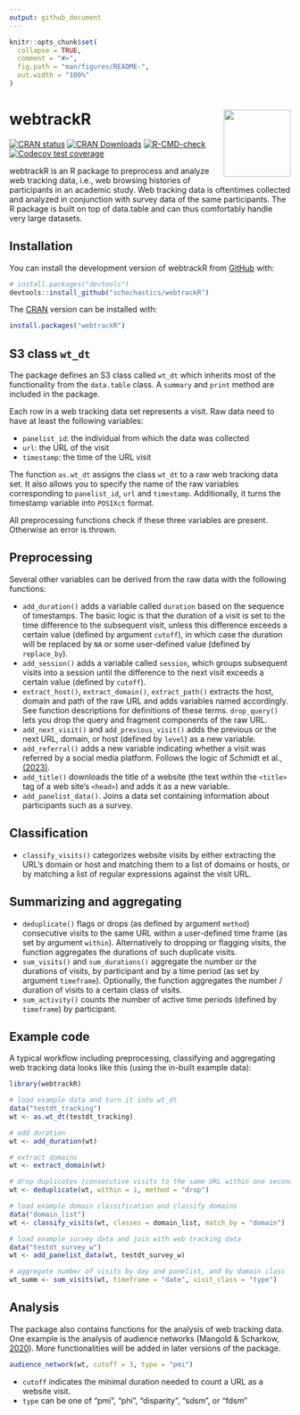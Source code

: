 ```yaml
---
output: github_document
---
```


<!-- README.md is generated from README.Rmd. Please edit that file -->

```r
knitr::opts_chunk$set(
  collapse = TRUE,
  comment = "#>",
  fig.path = "man/figures/README-",
  out.width = "100%"
)
```

# webtrackR <img src="man/figures/logo.png" width="120px" align="right"/>

<!-- badges: start -->
[![CRAN status](https://www.r-pkg.org/badges/version/webtrackR)](https://CRAN.R-project.org/package=webtrackR)
[![CRAN Downloads](http://cranlogs.r-pkg.org/badges/webtrackR)](https://CRAN.R-project.org/package=webtrackR)
[![R-CMD-check](https://github.com/schochastics/webtrackR/actions/workflows/R-CMD-check.yaml/badge.svg)](https://github.com/schochastics/webtrackR/actions/workflows/R-CMD-check.yaml)
[![Codecov test coverage](https://codecov.io/gh/schochastics/webtrackR/branch/main/graph/badge.svg)](https://app.codecov.io/gh/schochastics/webtrackR?branch=main)
<!-- badges: end -->

webtrackR is an R package to preprocess and analyze web tracking data, i.e., web browsing histories of participants in an academic study. Web tracking data is oftentimes collected and analyzed in conjunction with survey data of the same participants. The R package is built on top of data.table and can thus comfortably handle very large datasets. 

## Installation

You can install the development version of webtrackR from [GitHub](https://github.com/) with:

``` r
# install.packages("devtools")
devtools::install_github("schochastics/webtrackR")
```

The [CRAN](https://CRAN.R-project.org/package=webtrackR) version can be installed with:
```r
install.packages("webtrackR")
```
## S3 class `wt_dt`

The package defines an S3 class called `wt_dt` which inherits most of the functionality from the `data.table` class. A `summary` and `print` method are included in the package.

Each row in a web tracking data set represents a visit. Raw data need to have at least the following variables:

- `panelist_id`: the individual from which the data was collected
- `url`: the URL of the visit
- `timestamp`: the time of the URL visit

The function `as.wt_dt` assigns the class `wt_dt` to a raw web tracking data set. It also allows you to specify the name of the raw variables corresponding to `panelist_id`, `url` and `timestamp`. Additionally, it turns the timestamp variable into `POSIXct` format.

All preprocessing functions check if these three variables are present. Otherwise an error is thrown.

## Preprocessing

Several other variables can be derived from the raw data with the following functions:

- `add_duration()` adds a variable called `duration` based on the sequence of timestamps. The basic logic is that the duration of a visit is set to the time difference to the subsequent visit, unless this difference exceeds a certain value (defined by argument `cutoff`), in which case the duration will be replaced by `NA` or some user-defined value (defined by `replace_by`). 
- `add_session()` adds a variable called `session`, which groups subsequent visits into a session until the difference to the next visit exceeds a certain value (defined by `cutoff`). 
- `extract_host()`, `extract_domain()`, `extract_path()` extracts the host, domain and path of the raw URL and adds variables named accordingly. See function descriptions for definitions of these terms. `drop_query()` lets you drop the query and fragment components of the raw URL.
- `add_next_visit()` and `add_previous_visit()` adds the previous or the next URL, domain, or host (defined by `level`) as a new variable.
- `add_referral()` adds a new variable indicating whether a visit was referred by a social media platform. Follows the logic of Schmidt et al., [(2023)](https://doi.org/10.31235/osf.io/cks68).
- `add_title()` downloads the title of a website (the text within the `<title>` tag of a web site's `<head>`) and adds it as a new variable.
- `add_panelist_data()`. Joins a data set containing information about participants such as a survey.

## Classification

- `classify_visits()` categorizes website visits by either extracting the URL's domain or host and matching them to a list of domains or hosts, or by matching a list of regular expressions against the visit URL.

## Summarizing and aggregating

- `deduplicate()` flags or drops (as defined by argument `method`) consecutive visits to the same URL within a user-defined time frame (as set by argument `within`). Alternatively to dropping or flagging visits, the function aggregates the durations of such duplicate visits.
- `sum_visits()` and `sum_durations()` aggregate the number or the durations of visits, by participant and by a time period (as set by argument `timeframe`). Optionally, the function aggregates the number / duration of visits to a certain class of visits.
- `sum_activity()` counts the number of active time periods (defined by `timeframe`) by participant.

## Example code

A typical workflow including preprocessing, classifying and aggregating web tracking data looks like this (using the in-built example data):

``` r
library(webtrackR)

# load example data and turn it into wt_dt
data("testdt_tracking")
wt <- as.wt_dt(testdt_tracking)

# add duration
wt <- add_duration(wt)

# extract domains
wt <- extract_domain(wt)

# drop duplicates (consecutive visits to the same URL within one second)
wt <- deduplicate(wt, within = 1, method = "drop")

# load example domain classification and classify domains
data("domain_list")
wt <- classify_visits(wt, classes = domain_list, match_by = "domain")

# load example survey data and join with web tracking data
data("testdt_survey_w")
wt <- add_panelist_data(wt, testdt_survey_w)

# aggregate number of visits by day and panelist, and by domain class
wt_summ <- sum_visits(wt, timeframe = "date", visit_class = "type")

```
## Analysis

The package also contains functions for the analysis of web tracking data. One example is the analysis of audience networks (Mangold & Scharkow, [2020](https://doi.org/10.1080/19312458.2020.1724274)). More functionalities will be added in later versions of the package.

``` r
audience_network(wt, cutoff = 3, type = "pmi")
```

- `cutoff` indicates the minimal duration needed to count a URL as a website visit.
- `type` can be one of “pmi”, “phi”, “disparity”, “sdsm”, or “fdsm”


<!-- ### Ideology

Top 500 Bakshy scores are available in the package

``` r
data("bakshy")
``` -->




